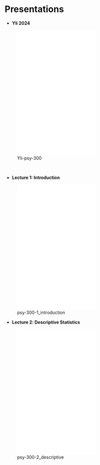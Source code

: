 # Presentations

-   **Yli 2024**

![Yli-psy-300](presentations/Yli-psy-300.pdf){width="60%" height="400"}

     

-   **Lecture 1: Introduction**

![psy-300-1_introduction](presentations/psy-300-1_introduction.pdf){width="60%" height="400"}


-   **Lecture 2: Descriptive Statistics**

![psy-300-2_descriptive](presentations/psy-300-2_descriptive.pdf){width="60%" height="400"}

     



